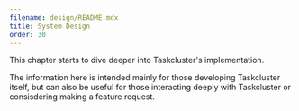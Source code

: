 ```yaml
---
filename: design/README.mdx
title: System Design
order: 30
---
```


This chapter starts to dive deeper into Taskcluster's implementation.

The information here is intended mainly for those developing Taskcluster itself, but can also be useful for those interacting deeply with Taskcluster or consisdering making a feature request.
